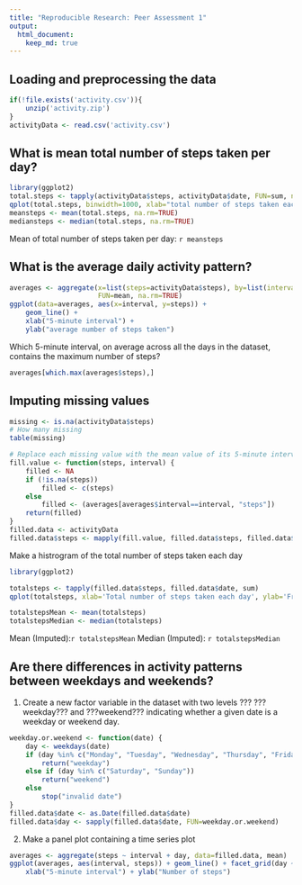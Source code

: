 ```yaml
---
title: "Reproducible Research: Peer Assessment 1"
output: 
  html_document:
    keep_md: true
---
```



## Loading and preprocessing the data

```r
if(!file.exists('activity.csv')){
    unzip('activity.zip')
}
activityData <- read.csv('activity.csv')
```

## What is mean total number of steps taken per day?

```r
library(ggplot2)
total.steps <- tapply(activityData$steps, activityData$date, FUN=sum, na.rm=TRUE)
qplot(total.steps, binwidth=1000, xlab="total number of steps taken each day")
meansteps <- mean(total.steps, na.rm=TRUE)
mediansteps <- median(total.steps, na.rm=TRUE)
```
Mean of total number of steps taken per day: `r meansteps`

## What is the average daily activity pattern?
```r

averages <- aggregate(x=list(steps=activityData$steps), by=list(interval=activityData$interval),
                      FUN=mean, na.rm=TRUE)
ggplot(data=averages, aes(x=interval, y=steps)) +
    geom_line() +
    xlab("5-minute interval") +
    ylab("average number of steps taken")
```
Which 5-minute interval, on average across all the days in the dataset, contains the maximum number of steps?

```r
averages[which.max(averages$steps),]
```

## Imputing missing values


```r
missing <- is.na(activityData$steps)
# How many missing
table(missing)
```


```r
# Replace each missing value with the mean value of its 5-minute interval
fill.value <- function(steps, interval) {
    filled <- NA
    if (!is.na(steps))
        filled <- c(steps)
    else
        filled <- (averages[averages$interval==interval, "steps"])
    return(filled)
}
filled.data <- activityData
filled.data$steps <- mapply(fill.value, filled.data$steps, filled.data$interval)
```



Make a histrogram of the total number of steps taken each day

```r
library(ggplot2)

totalsteps <- tapply(filled.data$steps, filled.data$date, sum)
qplot(totalsteps, xlab='Total number of steps taken each day', ylab='Frequency using binwidth 500', binwidth=500)

totalstepsMean <- mean(totalsteps)
totalstepsMedian <- median(totalsteps)
```

Mean (Imputed):`r totalstepsMean`
Median (Imputed): `r totalstepsMedian`


## Are there differences in activity patterns between weekdays and weekends?

1. Create a new factor variable in the dataset with two levels ??? ???weekday??? and ???weekend??? indicating whether a given date is a weekday or weekend day.

```r
weekday.or.weekend <- function(date) {
    day <- weekdays(date)
    if (day %in% c("Monday", "Tuesday", "Wednesday", "Thursday", "Friday"))
        return("weekday")
    else if (day %in% c("Saturday", "Sunday"))
        return("weekend")
    else
        stop("invalid date")
}
filled.data$date <- as.Date(filled.data$date)
filled.data$day <- sapply(filled.data$date, FUN=weekday.or.weekend)
```

2. Make a panel plot containing a time series plot

```r
averages <- aggregate(steps ~ interval + day, data=filled.data, mean)
ggplot(averages, aes(interval, steps)) + geom_line() + facet_grid(day ~ .) +
    xlab("5-minute interval") + ylab("Number of steps")
```

